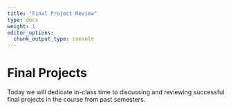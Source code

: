 ```yaml
---
title: "Final Project Review"
type: docs
weight: 1
editor_options:
  chunk_output_type: console
---
```



# Final Projects 

Today we will dedicate in-class time to discussing and reviewing successful final projects in the course from past semesters.

